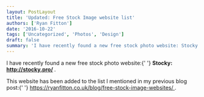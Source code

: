 ```yaml
---
layout: PostLayout
title: 'Updated: Free Stock Image website list'
authors: ['Ryan Fitton']
date: '2016-10-22'
tags: ['Uncategorized', 'Photos', 'Design']
draft: false
summary: 'I have recently found a new free stock photo website: Stocky:&nbsp;http://stocky.pro/. This website has been added to the list I mentioned in my previous blog post:&nbsp;https://ryanfitton.co.uk/blog/free-stock-image-websites/.'
---
```


<p>
  I have recently found a new free stock photo website:{' '}
  <strong>
    Stocky: <a href="http://stocky.pro/">http://stocky.pro/</a>
  </strong>
  .
</p>
<p>
  This website has been added to the list I mentioned in my previous blog post:{' '}
  <a href="https://ryanfitton.co.uk/blog/free-stock-image-websites/">
    https://ryanfitton.co.uk/blog/free-stock-image-websites/
  </a>
  .
</p>
